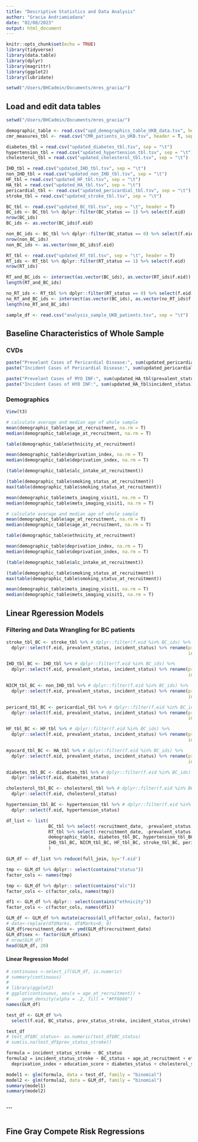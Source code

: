 ```yaml
---
title: "Descriptive Statistics and Data Analysis"
author: "Gracia Andriamiadana"
date: "02/08/2023"
output: html_document
---
```



```r
knitr::opts_chunk$set(echo = TRUE)
library(tidyverse)
library(data.table)
library(dplyr)
library(magrittr)
library(ggplot2)
library(lubridate)

setwd("/Users/BHCadmin/Documents/mres_gracia/")
```

## Load and edit data tables
```r
setwd("/Users/BHCadmin/Documents/mres_gracia/")

demographic_table <- read.csv("upd_demographics_table_UKB_data.tsv", header = T, sep = "\t")
cmr_measures_tbl <- read.csv("CMR_patients_in_UKB.tsv", header = T, sep = "\t")

diabetes_tbl = read.csv("updated_diabetes_tbl.tsv", sep = "\t")
hypertension_tbl = read.csv("updated_hypertension_tbl.tsv", sep = "\t")
cholesterol_tbl = read.csv("updated_cholesterol_tbl.tsv", sep = "\t")

IHD_tbl = read.csv("updated_IHD_tbl.tsv", sep = "\t")
non_IHD_tbl = read.csv("updated_non_IHD_tbl.tsv", sep = "\t")
HF_tbl = read.csv("updated_HF_tbl.tsv", sep = "\t")
HA_tbl = read.csv("updated_HA_tbl.tsv", sep = "\t")
pericardial_tbl <- read.csv("updated_pericardial_tbl.tsv", sep = "\t")
stroke_tbl = read.csv("updated_stroke_tbl.tsv", sep = "\t")

BC_tbl <- read.csv("updated_BC_tbl.tsv", sep = "\t", header = T)
BC_ids <- BC_tbl %>% dplyr::filter(BC_status == 1) %>% select(f.eid)
nrow(BC_ids)
BC_ids <- as.vector(BC_ids$f.eid)

non_BC_ids <- BC_tbl %>% dplyr::filter(BC_status == 0) %>% select(f.eid)
nrow(non_BC_ids)
non_BC_ids <- as.vector(non_BC_ids$f.eid)

RT_tbl <- read.csv("updated_RT_tbl.tsv", sep = "\t", header = T)
RT_ids <- RT_tbl %>% dplyr::filter(RT_status == 1) %>% select(f.eid)
nrow(RT_ids)

RT_and_BC_ids <- intersect(as.vector(BC_ids), as.vector(RT_ids$f.eid))
length(RT_and_BC_ids)

no_RT_ids <- RT_tbl %>% dplyr::filter(RT_status == 0) %>% select(f.eid)
no_RT_and_BC_ids <- intersect(as.vector(BC_ids), as.vector(no_RT_ids$f.eid))
length(no_RT_and_BC_ids)

sample_df <- read.csv("analysis_sample_UKB_patients.tsv", sep = "\t")
```


## Baseline Characteristics of Whole Sample

### CVDs

```r

paste("Prevelant Cases of Pericardial Disease:", sum(updated_pericardial_tbl$prevalent_status))
paste("Incident Cases of Pericardial Disease:", sum(updated_pericardial_tbl$incident_status))

paste("Prevelant Cases of MYO INF:", sum(updated_HA_tbl$prevalent_status))
paste("Incident Cases of HYO INF:", sum(updated_HA_tbl$incident_status))


```

### Demographics

```r
View(t3)

# calculate average and median age of whole sample
mean(demographic_table$age_at_recruitment, na.rm = T)
median(demographic_table$age_at_recruitment, na.rm = T)

table(demographic_table$ethnicity_at_recruitment)

mean(demographic_table$deprivation_index, na.rm = T)
median(demographic_table$deprivation_index, na.rm = T)

(table(demographic_table$alc_intake_at_recruitment))

(table(demographic_table$smoking_status_at_recruitment))
max(table(demographic_table$smoking_status_at_recruitment))

mean(demographic_table$mets_imaging_visit1, na.rm = T)
median(demographic_table$mets_imaging_visit1, na.rm = T)
```

```r

# calculate average and median age of whole sample
mean(demographic_table$age_at_recruitment, na.rm = T)
median(demographic_table$age_at_recruitment, na.rm = T)

table(demographic_table$ethnicity_at_recruitment)

mean(demographic_table$deprivation_index, na.rm = T)
median(demographic_table$deprivation_index, na.rm = T)

(table(demographic_table$alc_intake_at_recruitment))

(table(demographic_table$smoking_status_at_recruitment))
max(table(demographic_table$smoking_status_at_recruitment))

mean(demographic_table$mets_imaging_visit1, na.rm = T)
median(demographic_table$mets_imaging_visit1, na.rm = T)
```



## Linear Rgeression Models

### Filtering and Data Wrangling for BC patients
```r

stroke_tbl_BC <- stroke_tbl %>% # dplyr::filter(f.eid %in% BC_ids) %>% 
  dplyr::select(f.eid, prevalent_status, incident_status) %>% rename(prev_status_stroke = prevalent_status,
                                                                     incident_status_stroke = incident_status)

IHD_tbl_BC <- IHD_tbl %>% # dplyr::filter(f.eid %in% BC_ids) %>% 
  dplyr::select(f.eid, prevalent_status, incident_status) %>% rename(prev_status_IHD = prevalent_status,
                                                                     incident_status_IHD = incident_status)

NICM_tbl_BC <- non_IHD_tbl %>% # dplyr::filter(f.eid %in% BC_ids) %>% 
  dplyr::select(f.eid, prevalent_status, incident_status) %>% rename(prev_status_NICM = prevalent_status,
                                                                     incident_status_NICM = incident_status)

pericard_tbl_BC <- pericardial_tbl %>% # dplyr::filter(f.eid %in% BC_ids) %>% 
  dplyr::select(f.eid, prevalent_status, incident_status) %>% rename(prev_status_pericard = prevalent_status,
                                                                     incident_status_pericard = incident_status)

HF_tbl_BC <- HF_tbl %>% # dplyr::filter(f.eid %in% BC_ids) %>% 
  dplyr::select(f.eid, prevalent_status, incident_status) %>% rename(prev_status_HF = prevalent_status,
                                                                     incident_status_HF = incident_status)

myocard_tbl_BC <- HA_tbl %>% # dplyr::filter(f.eid %in% BC_ids) %>% 
  dplyr::select(f.eid, prevalent_status, incident_status) %>% rename(prev_status_myocard_inf = prevalent_status,
                                                                     incident_status_myocard_inf = incident_status)

diabetes_tbl_BC <- diabetes_tbl %>% # dplyr::filter(f.eid %in% BC_ids) %>% 
  dplyr::select(f.eid, diabetes_status)

cholesterol_tbl_BC <- cholesterol_tbl %>% # dplyr::filter(f.eid %in% BC_ids) %>% 
  dplyr::select(f.eid, cholesterol_status)

hypertension_tbl_BC <- hypertension_tbl %>% # dplyr::filter(f.eid %in% BC_ids) %>% 
  dplyr::select(f.eid, hypertension_status)

df_list <- list(
                BC_tbl %>% select(-recruitment_date, -prevalent_status, -incident_status, -BC_diagnosis_date), 
                RT_tbl %>% select(-recruitment_date, -prevalent_status, -incident_status, -RT_session_date),
                demographic_table, diabetes_tbl_BC, hypertension_tbl_BC, cholesterol_tbl_BC,
                IHD_tbl_BC, NICM_tbl_BC, HF_tbl_BC, stroke_tbl_BC, pericard_tbl_BC, myocard_tbl_BC
                )

GLM_df <- df_list %>% reduce(full_join, by='f.eid')

tmp <- GLM_df %>% dplyr:: select(contains("status"))
factor_cols <- names(tmp)

tmp <- GLM_df %>% dplyr:: select(contains("alc"))
factor_cols <- c(factor_cols, names(tmp))

df1 <- GLM_df %>% dplyr:: select(contains("ethnicity"))
factor_cols <- c(factor_cols, names(df1))

GLM_df <- GLM_df %>% mutate(across(all_of(factor_cols), factor))
# data<-replace(df$Marks, df$Marks<0, 0)
GLM_df$recruitment_date <- ymd(GLM_df$recruitment_date)
GLM_df$sex <- factor(GLM_df$sex)
# nrow(GLM_df)
head(GLM_df, 20)
```
#### Linear Regression Model 

```r
# continuous <-select_if(GLM_df, is.numeric)
# summary(continuous)
# 
# library(ggplot2)
# ggplot(continuous, aes(x = age_at_recruitment)) +
#     geom_density(alpha = .2, fill = "#FF6666")
names(GLM_df)

test_df <- GLM_df %>% 
  select(f.eid, BC_status, prev_status_stroke, incident_status_stroke)

test_df
# test_df$BC_status<- as.numeric(test_df$BC_status)    
# sum(is.na(test_df$prev_status_stroke))

formula = incident_status_stroke ~ BC_status
formula2 = incident_status_stroke ~ BC_status + age_at_recruitment + ethnicity_at_recruitment + 
  deprivation_index + education_score + diabetes_status + cholesterol_status + hypertension_status

model1 <- glm(formula, data = test_df, family = "binomial")
model2 <- glm(formula2, data = GLM_df, family = "binomial")
summary(model1)
summary(model2)
```


### ...
```r

```

## Fine Gray Compete Risk Regressions

```r

```




